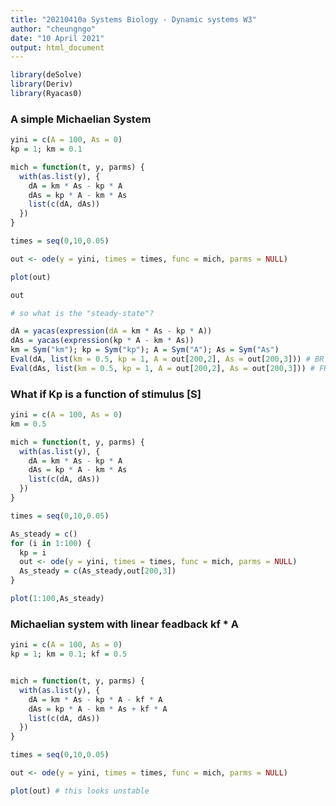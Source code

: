 ```yaml
---
title: "20210410a Systems Biology - Dynamic systems W3"
author: "cheungngo"
date: "10 April 2021"
output: html_document
---
```


```r
library(deSolve)
library(Deriv)
library(Ryacas0)
```


### A simple Michaelian System

```r
yini = c(A = 100, As = 0)
kp = 1; km = 0.1

mich = function(t, y, parms) {
  with(as.list(y), {
    dA = km * As - kp * A
    dAs = kp * A - km * As
    list(c(dA, dAs))
  })
}

times = seq(0,10,0.05)

out <- ode(y = yini, times = times, func = mich, parms = NULL)

plot(out)

out
```

```r
# so what is the "steady-state"?

dA = yacas(expression(dA = km * As - kp * A))
dAs = yacas(expression(kp * A - km * As))
km = Sym("km"); kp = Sym("kp"); A = Sym("A"); As = Sym("As")
Eval(dA, list(km = 0.5, kp = 1, A = out[200,2], As = out[200,3])) # BR at steady states
Eval(dAs, list(km = 0.5, kp = 1, A = out[200,2], As = out[200,3])) # FR at steady states
```


### What if Kp is a function of stimulus [S]

```r
yini = c(A = 100, As = 0)
km = 0.5

mich = function(t, y, parms) {
  with(as.list(y), {
    dA = km * As - kp * A
    dAs = kp * A - km * As
    list(c(dA, dAs))
  })
}

times = seq(0,10,0.05)

As_steady = c()
for (i in 1:100) {
  kp = i
  out <- ode(y = yini, times = times, func = mich, parms = NULL)
  As_steady = c(As_steady,out[200,3])
}

plot(1:100,As_steady)
```

### Michaelian system with linear feadback kf * A

```r
yini = c(A = 100, As = 0)
kp = 1; km = 0.1; kf = 0.5


mich = function(t, y, parms) {
  with(as.list(y), {
    dA = km * As - kp * A - kf * A
    dAs = kp * A - km * As + kf * A
    list(c(dA, dAs))
  })
}

times = seq(0,10,0.05)

out <- ode(y = yini, times = times, func = mich, parms = NULL)

plot(out) # this looks unstable
```


